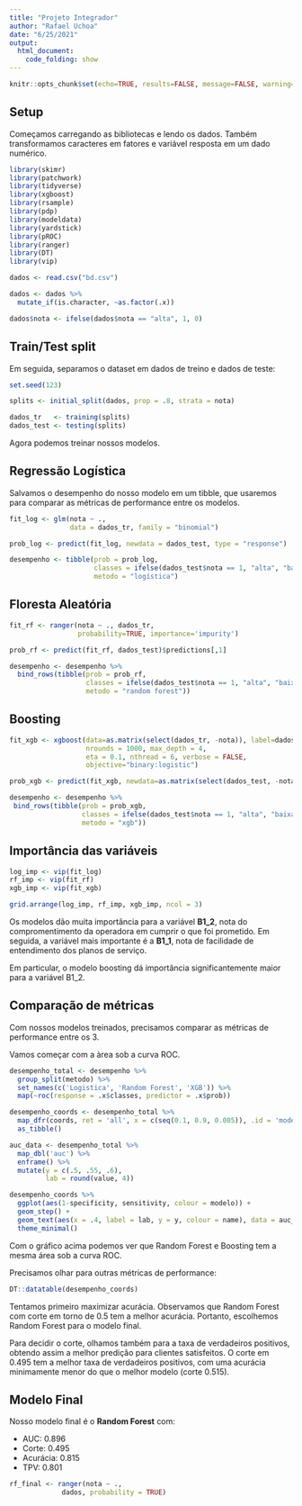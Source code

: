 ---
title: "Projeto Integrador"
author: "Rafael Uchoa"
date: "6/25/2021"
output:
  html_document:
    code_folding: show
---

```{r setup, include=FALSE}
knitr::opts_chunk$set(echo=TRUE, results=FALSE, message=FALSE, warning=FALSE, cache=TRUE)
```

## Setup

Começamos carregando as bibliotecas e lendo os dados. Também transformamos caracteres em fatores e variável resposta em um dado numérico.

```{r libraries}
library(skimr)
library(patchwork)
library(tidyverse)
library(xgboost)
library(rsample)
library(pdp)
library(modeldata)
library(yardstick)
library(pROC)
library(ranger)
library(DT)
library(vip)
```

```{r load_data}
dados <- read.csv("bd.csv")

dados <- dados %>% 
  mutate_if(is.character, ~as.factor(.x))

dados$nota <- ifelse(dados$nota == "alta", 1, 0)
```

## Train/Test split

Em seguida, separamos o dataset em dados de treino e dados de teste:

```{r split}
set.seed(123)

splits <- initial_split(dados, prop = .8, strata = nota)

dados_tr   <- training(splits)
dados_test <- testing(splits)
```

Agora podemos treinar nossos modelos.

## Regressão Logística

Salvamos o desempenho do nosso modelo em um tibble, que usaremos para comparar as métricas de performance entre os modelos.

```{r log}
fit_log <- glm(nota ~ ., 
               data = dados_tr, family = "binomial")

prob_log <- predict(fit_log, newdata = dados_test, type = "response")

desempenho <- tibble(prob = prob_log, 
                     classes = ifelse(dados_test$nota == 1, "alta", "baixa"), 
                     metodo = "logística")
```

## Floresta Aleatória

```{r rf}
fit_rf <- ranger(nota ~ ., dados_tr, 
                 probability=TRUE, importance='impurity')

prob_rf <- predict(fit_rf, dados_test)$predictions[,1]

desempenho <- desempenho %>% 
  bind_rows(tibble(prob = prob_rf, 
                   classes = ifelse(dados_test$nota == 1, "alta", "baixa"), 
                   metodo = "random forest"))
```

## Boosting

```{r xgb}
fit_xgb <- xgboost(data=as.matrix(select(dados_tr, -nota)), label=dados_tr$nota, 
                   nrounds = 1000, max_depth = 4, 
                   eta = 0.1, nthread = 6, verbose = FALSE,
                   objective="binary:logistic")

prob_xgb <- predict(fit_xgb, newdata=as.matrix(select(dados_test, -nota)))

desempenho <- desempenho %>%
 bind_rows(tibble(prob = prob_xgb,
                  classes = ifelse(dados_test$nota == 1, "alta", "baixa"),
                  metodo = "xgb"))
```

## Importância das variáveis

```{r vip}
log_imp <- vip(fit_log)
rf_imp <- vip(fit_rf)
xgb_imp <- vip(fit_xgb)

grid.arrange(log_imp, rf_imp, xgb_imp, ncol = 3)
```

Os modelos dão muita importância para a variável **B1_2**, nota do compromentimento da operadora em cumprir o que foi prometido.
Em seguida, a variável mais importante é a **B1_1**, nota de facilidade de entendimento dos planos de serviço.

Em particular, o modelo boosting dá importância significantemente maior para a variável B1_2.


## Comparação de métricas

Com nossos modelos treinados, precisamos comparar as métricas de performance entre os 3.

Vamos começar com a àrea sob a curva ROC.

```{r roc}
desempenho_total <- desempenho %>%
  group_split(metodo) %>%
  set_names(c('Logistica', 'Random Forest', 'XGB')) %>%
  map(~roc(response = .x$classes, predictor = .x$prob))

desempenho_coords <- desempenho_total %>% 
  map_dfr(coords, ret = 'all', x = c(seq(0.1, 0.9, 0.005)), .id = 'modelo') %>%
  as_tibble()

auc_data <- desempenho_total %>%
  map_dbl('auc') %>%
  enframe() %>%
  mutate(y = c(.5, .55, .6),
         lab = round(value, 4))

desempenho_coords %>%
  ggplot(aes(1-specificity, sensitivity, colour = modelo)) +
  geom_step() +
  geom_text(aes(x = .4, label = lab, y = y, colour = name), data = auc_data) +
  theme_minimal()
```

Com o gráfico acima podemos ver que Random Forest e Boosting tem a mesma área sob a curva ROC.

Precisamos olhar para outras métricas de performance:

```{r d_table, results=TRUE, message=TRUE, warning=TRUE}
DT::datatable(desempenho_coords)
```

Tentamos primeiro maximizar acurácia. Observamos que Random Forest com corte em torno de 0.5 tem a melhor acurácia. 
Portanto, escolhemos Random Forest para o modelo final.

Para decidir o corte, olhamos também para a taxa de verdadeiros positivos, obtendo assim a melhor predição para clientes satisfeitos.
O corte em 0.495 tem a melhor taxa de verdadeiros positivos, com uma acurácia minimamente menor do que o melhor modelo (corte 0.515).

## Modelo Final

Nosso modelo final é o **Random Forest** com: 

- AUC: 0.896
- Corte: 0.495
- Acurácia: 0.815
- TPV: 0.801

```{r modelo_final}
rf_final <- ranger(nota ~ ., 
             dados, probability = TRUE)
```